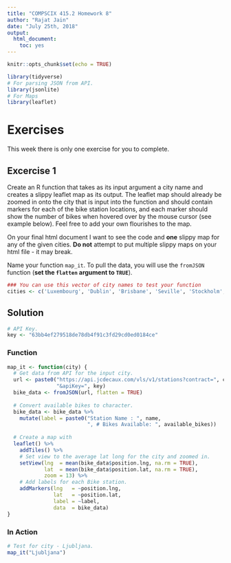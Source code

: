 ```yaml
---
title: "COMPSCIX 415.2 Homework 8"
author: "Rajat Jain"
date: "July 25th, 2018"
output:
  html_document:
    toc: yes
---
```



```r
knitr::opts_chunk$set(echo = TRUE)
```


```r
library(tidyverse)
# For parsing JSON from API.
library(jsonlite)
# For Maps
library(leaflet)
```


# Exercises

This week there is only one exercise for you to complete.

## Excercise 1

Create an R function that takes as its input argument a city name and creates a slippy leaflet map as its output. The leaflet map should already be zoomed in onto the city that is input into the function and should contain markers for each of the bike station locations, and each marker should show the number of bikes when hovered over by the mouse cursor (see example below). Feel free to add your own flourishes to the map.

On your final html document I want to see the code and **one** slippy map for any of the given cities. **Do not** attempt to put multiple slippy maps on your html file - it may break.

Name your function `map_it`. To pull the data, you will use the `fromJSON` function (**set the `flatten` argument to `TRUE`**).

```r
### You can use this vector of city names to test your function
cities <- c('Luxembourg', 'Dublin', 'Brisbane', 'Seville', 'Stockholm', 'Ljubljana')
```


## Solution 

```r
# API Key.
key <- "63bb4ef279518de78db4f91c3fd29cd0ed0184ce"
```

### Function

```r
map_it <- function(city) {
  # Get data from API for the input city.
  url <- paste0("https://api.jcdecaux.com/vls/v1/stations?contract=", city, 
                "&apiKey=", key)
  bike_data <- fromJSON(url, flatten = TRUE)
  
  # Convert available bikes to character.
  bike_data <- bike_data %>% 
    mutate(label = paste0("Station Name : ", name, 
                          ", # Bikes Available: ", available_bikes))
  
  # Create a map with 
  leaflet() %>%
    addTiles() %>%
    # Set view to the average lat long for the city and zoomed in.
    setView(lng  = mean(bike_data$position.lng, na.rm = TRUE), 
            lat  = mean(bike_data$position.lat, na.rm = TRUE),
            zoom = 13) %>%
    # Add labels for each Bike station.
    addMarkers(lng   = ~position.lng, 
               lat   = ~position.lat, 
               label = ~label,
               data  = bike_data)
}
```


### In Action

```r
# Test for city - Ljubljana.
map_it("Ljubljana")
```
